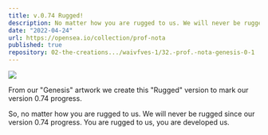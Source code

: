 ```yaml
---
title: v.0.74 Rugged!
description: No matter how you are rugged to us. We will never be rugged since our version 0.74 progress. You are rugged to us, you are developed us.
date: "2022-04-24"
url: https://opensea.io/collection/prof-nota
published: true
repository: 02-the-creations.../waivfves-1/32.-prof.-nota-genesis-0-1
---
```


[![](/0.74-com.gif)](/0.74-com.gif)

From our "Genesis" artwork we create this "Rugged" version to mark our version 0.74 progress.   
   
So, no matter how you are rugged to us. We will never be rugged since our version 0.74 progress. You are rugged to us, you are developed us.